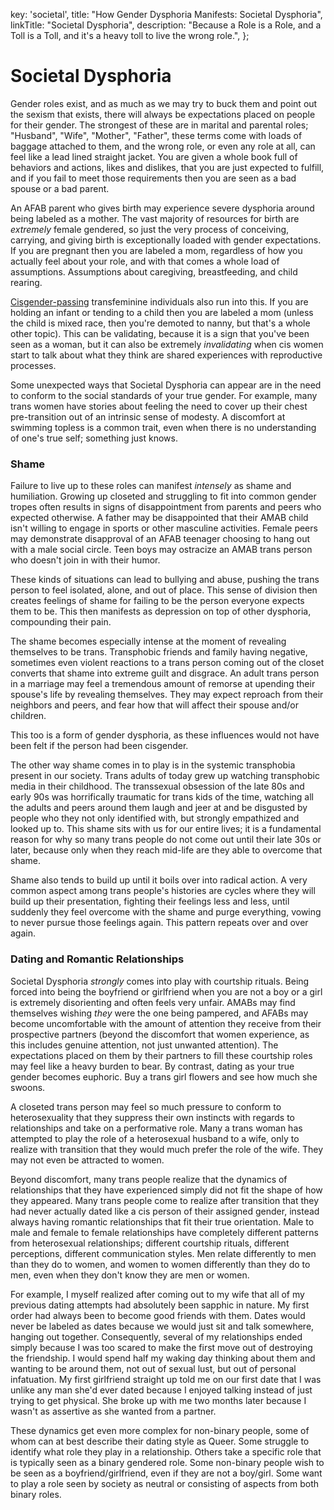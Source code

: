 
  key: 'societal',
  title: "How Gender Dysphoria Manifests: Societal Dysphoria",
  linkTitle: "Societal Dysphoria",
  description: "Because a Role is a Role, and a Toll is a Toll, and it's a heavy toll to live the wrong role.",
};

<Disclaimer />

# Societal Dysphoria

Gender roles exist, and as much as we may try to buck them and point out the sexism that exists, there will always be expectations placed on people for their gender. The strongest of these are in marital and parental roles; "Husband", "Wife", "Mother", "Father", these terms come with loads of baggage attached to them, and the wrong role, or even any role at all, can feel like a lead lined straight jacket. You are given a whole book full of behaviors and actions, likes and dislikes, that you are just expected to fulfill, and if you fail to meet those requirements then you are seen as a bad spouse or a bad parent.

An AFAB parent who gives birth may experience severe dysphoria around being labeled as a mother. The vast majority of resources for birth are *extremely* female gendered, so just the very process of conceiving, carrying, and giving birth is exceptionally loaded with gender expectations. If you are pregnant then you are labeled a mom, regardless of how you actually feel about your role, and with that comes a whole load of assumptions. Assumptions about caregiving, breastfeeding, and child rearing.

[Cisgender-passing](https://en.wikipedia.org/wiki/Passing_(gender)) transfeminine individuals also run into this. If you are holding an infant or tending to a child then you are labeled a mom (unless the child is mixed race, then you're demoted to nanny, but that's a whole other topic). This can be validating, because it is a sign that you've been seen as a woman, but it can also be extremely *invalidating* when cis women start to talk about what they think are shared experiences with reproductive processes.

Some unexpected ways that Societal Dysphoria can appear are in the need to conform to the social standards of your true gender. For example, many trans women have stories about feeling the need to cover up their chest pre-transition out of an intrinsic sense of modesty. A discomfort at swimming topless is a common trait, even when there is no understanding of one's true self; something just knows.

### Shame

Failure to live up to these roles can manifest *intensely* as shame and humiliation. Growing up closeted and struggling to fit into common gender tropes often results in signs of disappointment from parents and peers who expected otherwise. A father may be disappointed that their AMAB child isn't willing to engage in sports or other masculine activities. Female peers may demonstrate disapproval of an AFAB teenager choosing to hang out with a male social circle. Teen boys may ostracize an AMAB trans person who doesn't join in with their humor.

These kinds of situations can lead to bullying and abuse, pushing the trans person to feel isolated, alone, and out of place. This sense of division then creates feelings of shame for failing to be the person everyone expects them to be. This then manifests as depression on top of other dysphoria, compounding their pain.

<Gutter>
  <Tweet id="1201138482569195526" />
</Gutter>

The shame becomes especially intense at the moment of revealing themselves to be trans. Transphobic friends and family having negative, sometimes even violent reactions to a trans person coming out of the closet converts that shame into extreme guilt and disgrace. An adult trans person in a marriage may feel a tremendous amount of remorse at upending their spouse's life by revealing themselves. They may expect reproach from their neighbors and peers, and fear how that will affect their spouse and/or children.

This too is a form of gender dysphoria, as these influences would not have been felt if the person had been cisgender.

The other way shame comes in to play is in the systemic transphobia present in our society. Trans adults of today grew up watching transphobic media in their childhood. The transsexual obsession of the late 80s and early 90s was horrifically traumatic for trans kids of the time, watching all the adults and peers around them laugh and jeer at and be disgusted by people who they not only identified with, but strongly empathized and looked up to. This shame sits with us for our entire lives; it is a fundamental reason for why so many trans people do not come out until their late 30s or later, because only when they reach mid-life are they able to overcome that shame.

Shame also tends to build up until it boils over into radical action. A very common aspect among trans people's histories are cycles where they will build up their presentation, fighting their feelings less and less, until suddenly they feel overcome with the shame and purge everything, vowing to never pursue those feelings again. This pattern repeats over and over again.

### Dating and Romantic Relationships

<Gutter>
  <Tweet unified>
    <Tweet id="1216109204093722630" />
    <Tweet id="1216109206509694979" />
    <Tweet id="1216109207671508992" />
    <Tweet id="1216109214994747393" />
    <Tweet id="1216110299285200896" />
    <Tweet id="1216110666626555904" />
    <Tweet id="1216111083997605888" />
    <Tweet id="1216112014411599877" />
  </Tweet>
</Gutter>

Societal Dysphoria *strongly* comes into play with courtship rituals. Being forced into being the boyfriend or girlfriend when you are not a boy or a girl is extremely disorienting and often feels very unfair. AMABs may find themselves wishing *they* were the one being pampered, and AFABs may become uncomfortable with the amount of attention they receive from their prospective partners (beyond the discomfort that women experience, as this includes genuine attention, not just unwanted attention). The expectations placed on them by their partners to fill these courtship roles may feel like a heavy burden to bear. By contrast, dating as your true gender becomes euphoric. Buy a trans girl flowers and see how much she swoons.

A closeted trans person may feel so much pressure to conform to heterosexuality that they suppress their own instincts with regards to relationships and take on a performative role. Many a trans woman has attempted to play the role of a heterosexual husband to a wife, only to realize with transition that they would much prefer the role of the wife. They may not even be attracted to women.

Beyond discomfort, many trans people realize that the dynamics of relationships that they have experienced simply did not fit the shape of how they appeared. Many trans people come to realize after transition that they had never actually dated like a cis person of their assigned gender, instead always having romantic relationships that fit their true orientation. Male to male and female to female relationships have completely different patterns from heterosexual relationships; different courtship rituals, different perceptions, different communication styles. Men relate differently to men than they do to women, and women to women differently than they do to men, even when they don't know they are men or women.

For example, I myself realized after coming out to my wife that all of my previous dating attempts had absolutely been sapphic in nature. My first order had always been to become good friends with them. Dates would never be labeled as dates because we would just sit and talk somewhere, hanging out together. Consequently, several of my relationships ended simply because I was too scared to make the first move out of destroying the friendship. I would spend half my waking day thinking about them and wanting to be around them, not out of sexual lust, but out of personal infatuation. My first girlfriend straight up told me on our first date that I was unlike any man she'd ever dated because I enjoyed talking instead of just trying to get physical. She broke up with me two months later because I wasn't as assertive as she wanted from a partner.

These dynamics get even more complex for non-binary people, some of whom can at best describe their dating style as Queer. Some struggle to identify what role they play in a relationship. Others take a specific role that is typically seen as a binary gendered role. Some non-binary people wish to be seen as a boyfriend/girlfriend, even if they are not a boy/girl. Some want to play a role seen by society as neutral or consisting of aspects from both binary roles.

